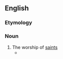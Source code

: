 ==English==

===Etymology===
{{confix|en|hiero|latry}}

===Noun===
{{en-noun|-}}

# The worship of [[saint]]s
#* {{quote-text|lang=en|year=1853|author=Samuel Taylor Coleridge|title=[http://books.google.com/books?id=VNw3ui4f7K0C&pg=RA2-PA825&dq=hierolatry&ei=5KjRRp71A4SipgLwquTyCw The Complete Works of Samuel Taylor Coleridge]|page=825|passage=Luther's obstinate adherence to the ubiquity the Body of Christ and his or rather its real presence in and with the bread was a sad furtherance to the advocates of Popish idolatry and '''hierolatry'''.}}